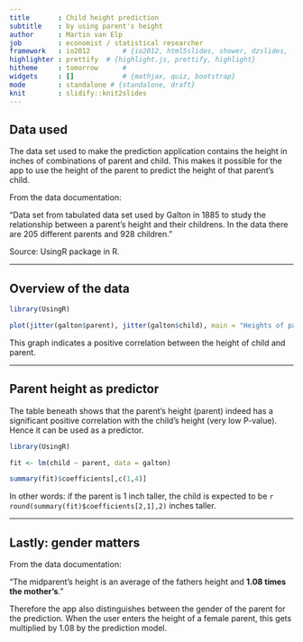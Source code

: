 ```yaml
---
title       : Child height prediction
subtitle    : by using parent's height
author      : Martin van Elp
job         : economist / statistical researcher
framework   : io2012        # {io2012, html5slides, shower, dzslides, ...}
highlighter : prettify  # {highlight.js, prettify, highlight}
hitheme     : tomorrow      # 
widgets     : []            # {mathjax, quiz, bootstrap}
mode        : standalone # {standalone, draft}
knit        : slidify::knit2slides
---
```


## Data used

The data set used to make the prediction application contains the height in inches of combinations of parent and child. This makes it possible for the app to use the height of the parent to predict the height of that parent's child.

From the data documentation:

"Data set from tabulated data set used by Galton in 1885 to study the relationship between a parent's height and their childrens. In the data there are 205 different parents and 928 children."

Source: UsingR package in R.

---

## Overview of the data
```r
library(UsingR)

plot(jitter(galton$parent), jitter(galton$child), main = "Heights of parent-child pairs (inches)", xlab = "Parent height", ylab = "Child height")
```

This graph indicates a positive correlation between the height of child and parent.

---

## Parent height as predictor

The table beneath shows that the parent's height (parent) indeed has a significant positive correlation with the child's height (very low P-value). Hence it can be used as a predictor.

```r
library(UsingR)

fit <- lm(child ~ parent, data = galton)

summary(fit)$coefficients[,c(1,4)]
```

In other words: if the parent is 1 inch taller, the child is expected to be `r round(summary(fit)$coefficients[2,1],2)` inches taller.

---

## Lastly: gender matters

From the data documentation:

"The midparent's height is an average of the fathers height and **1.08 times the mother's**."

Therefore the app also distinguishes between the gender of the parent for the prediction. When the user enters the height of a female parent, this gets multiplied by 1.08 by the prediction model.
